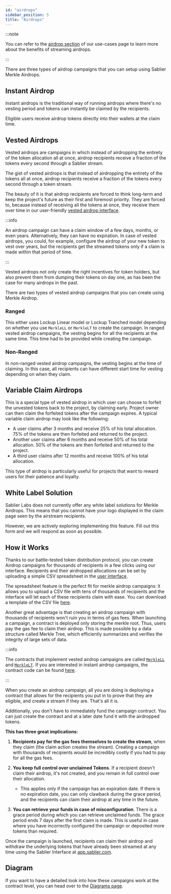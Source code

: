 ```yaml
---
id: "airdrops"
sidebar_position: 5
title: "Airdrops"
---
```



:::note

You can refer to the [airdrop section](/concepts/use-cases#merkle-airdrops) of our use-cases page to learn more about
the benefits of streaming airdrops.

:::

There are three types of airdrop campaigns that you can setup using Sablier Merkle Airdrops.

## Instant Airdrop

Instant airdrops is the traditional way of running airdrops where there's no vesting period and tokens can instantly be
claimed by the recipients.

Eligible users receive airdrop tokens directly into their wallets at the claim time.

## Vested Airdrops

Vested airdrops are campaigns in which instead of airdropping the entirety of the token allocation all at once, airdrop
recipients receive a fraction of the tokens every second through a Sablier stream.

The gist of vested airdrops is that instead of airdropping the entirety of the tokens all at once, airdrop recipients receive
a fraction of the tokens every second through a token stream.

The beauty of it is that airdrop recipients are forced to think long-term and keep the project's future as their first
and foremost priority. They are forced to, because instead of receiving all the tokens at once, they receive them over
time in our user-friendly [vested airdrop interface](https://app.sablier.com/airdrops).

:::info

An airdrop campaign can have a claim window of a few days, months, or even years. Alternatively, they can have no
expiration. In case of vested airdrops, you could, for example, configure the airdrop of your new token to vest over years,
but the recipients get the streamed tokens only if a claim is made within that period of time.

:::

Vested airdrops not only create the right incentives for token holders, but also prevent them from dumping their tokens on
day one, as has been the case for many airdrops in the past.

There are two types of vested airdrop campaigns that you can create using Merkle Airdrop.

### Ranged

This either uses Lockup Linear model or Lockup Tranched model depending on whether you use `MerkleLL` or `MerkleLT` to
create the campaign. In ranged vested airdrop campaigns, the vesting begins for all the recipients at the same time. This
time had to be provided while creating the campaign.

### Non-Ranged

In non-ranged vested airdrop campaigns, the vesting begins at the time of claiming. In this case, all recipients can have
different start time for vesting depending on when they claim.

## Variable Claim Airdrops

This is a special type of vested airdrop in which user can choose to forfeit the unvested tokens back to the project, by claiming early. Project owner can then claim the forfeited tokens after the campaign expires. A typical variable claim airdrop may look like the following:

- A user claims after 3 months and receive 25% of his total allocation. 75% of the tokens are then forfeited and returned to the project.
- Another user claims after 6 months and receive 50% of his total allocation. 50% of the tokens are then forfeited and returned to the project.
- A third user claims after 12 months and receive 100% of his total allocation.

This type of airdrop is particularly useful for projects that want to reward users for their patience and loyalty.

## White Label Solution

Sablier Labs does not currently offer any white label solutions for Merkle Airdrops. This means that you cannot have
your logo displayed in the claim page seen by the airstream recipients.

However, we are actively exploring implementing this feature. Fill out <Link href={Links.Forms.CALL}>this form</Link>
and we will respond as soon as possible.

## How it Works

Thanks to our battle-tested token distribution protocol, you can create Airdrop campaigns for thousands of recipients in
a few clicks using our interface. Recipients and their airdropped allocations can be set by uploading a simple CSV
spreadsheet in the [user interface](https://app.sablier.com/airdrops).

The spreadsheet feature is the perfect fit for merkle airdrop campaigns: it allows you to upload a CSV file with tens of
thousands of recipients and the interface will let each of these recipients claim with ease. You can download a template
of the CSV file [here](https://files.sablier.com/templates/airstream-template.csv).

Another great advantage is that creating an airdrop campaign with thousands of recipients won't ruin you in terms of gas
fees. When launching a campaign, a contract is deployed only storing the merkle root. Thus, users pay the gas fee to
claim their airdrop. This is made possible by a data structure called Merkle Tree, which efficiently summarizes and
verifies the integrity of large sets of data.

:::info

The contracts that implement vested airdrop campaigns are called
[`MerkleLL`](/reference/airdrops/contracts/contract.SablierMerkleLL) and
[`MerkleLT`](/reference/airdrops/contracts/contract.SablierMerkleLT). If you are interested in instant airdrop
campaigns, the contract code can be found [here](/reference/airdrops/contracts/contract.SablierMerkleInstant).

:::

When you create an airdrop campaign, all you are doing is deploying a contract that allows for the recipients you put in
to prove that they are eligible, and create a stream if they are. That's all it is.

Additionally, you don't have to immediately fund the campaign contract. You can just create the contract and at a later
date fund it with the airdropped tokens.

**This has three great implications:**

1. **Recipients pay for the gas fees themselves to create the stream**, when they claim (the claim action creates the
   stream). Creating a campaign with thousands of recipients would be incredibly costly if you had to pay for all the
   gas fees.
2. **You keep full control over unclaimed Tokens**. If a recipient doesn't claim their airdrop, it's not created, and
   you remain in full control over their allocation.
   - This applies only if the campaign has an expiration date. If there is no expiration date, you can only clawback
     during the grace period, and the recipients can claim their airdrop at any time in the future.

3. **You can retrieve your funds in case of misconfiguration**. There is a grace period during which you can retrieve
   unclaimed funds. The grace period ends 7 days after the first claim is made. This is useful in case where you have
   incorrectly configured the campaign or deposited more tokens than required.

Once the campaign is launched, recipients can claim their airdrop and withdraw the underlying tokens that have already
been streamed at any time using the Sablier Interface at [app.sablier.com](https://app.sablier.com).

## Diagram

If you want to have a detailed look into how these campaigns work at the contract level, you can head over to the
[Diagrams page](/reference/airdrops/diagrams).
